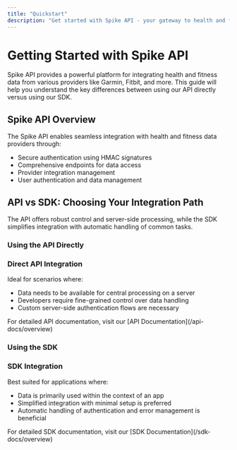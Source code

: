 ```yaml
---
title: "Quickstart"
description: "Get started with Spike API - your gateway to health and fitness data integration"
---
```


# Getting Started with Spike API

Spike API provides a powerful platform for integrating health and fitness data from various providers like Garmin, Fitbit, and more. This guide will help you understand the key differences between using our API directly versus using our SDK.

## Spike API Overview

The Spike API enables seamless integration with health and fitness data providers through:

- Secure authentication using HMAC signatures
- Comprehensive endpoints for data access
- Provider integration management
- User authentication and data management

## API vs SDK: Choosing Your Integration Path

The API offers robust control and server-side processing, while the SDK simplifies integration with automatic handling of common tasks.

### Using the API Directly

<Card>
  <h3>Direct API Integration</h3>
  <p>Ideal for scenarios where:</p>
  <ul>
    <li>Data needs to be available for central processing on a server</li>
    <li>Developers require fine-grained control over data handling</li>
    <li>Custom server-side authentication flows are necessary</li>
  </ul>
  <Note>
    For detailed API documentation, visit our [API
    Documentation](/api-docs/overview)
  </Note>

</Card>

### Using the SDK

<Card>
  <h3>SDK Integration</h3>
  <p>Best suited for applications where:</p>
  <ul>
    <li>Data is primarily used within the context of an app</li>
    <li>Simplified integration with minimal setup is preferred</li>
    <li>
      Automatic handling of authentication and error management is beneficial
    </li>
  </ul>
  <Note>
    For detailed SDK documentation, visit our [SDK
    Documentation](/sdk-docs/overview)
  </Note>
</Card>
